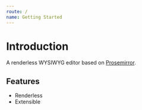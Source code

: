 ```yaml
---
route: /
name: Getting Started
---
```



# Introduction

A renderless WYSIWYG editor based on [Prosemirror](http://prosemirror.net/).

## Features

* Renderless
* Extensible
